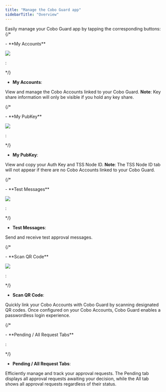 ```yaml
---
title: "Manage the Cobo Guard app"
sidebarTitle: "Overview"
---
```


Easily manage your Cobo Guard app by tapping the corresponding buttons:
{/*
<br />


 <div class="container">
    <p class="text">- **My Accounts**</p>
    <img src="/images/cobo-guard/manage-the-cobo-guard-app/icon-my-accounts.png" class="icon"> </img>
    <p class="text">:</p>
</div>
*/}

- **My Accounts**:

View and manage the Cobo Accounts linked to your Cobo Guard. **Note**: Key share information will only be visible if you hold any key share.

{/*
<br />

 <div class="container">
    <p class="text">- **My PubKey**</p>
    <img src="/images/cobo-guard/manage-the-cobo-guard-app/icon-my-pubkey.png" class="icon"> </img>
    <p class="text">:</p>
</div>

*/}

- **My PubKey**:

View and copy your Auth Key and TSS Node ID. **Note**: The TSS Node ID tab will not appear if there are no Cobo Accounts linked to your Cobo Guard.

{/*
<br />

 <div class="container">
    <p class="text">- **Test Messages**</p>
    <img src="/images/cobo-guard/manage-the-cobo-guard-app/icon-test-messages.png" class="icon"> </img>
    <p class="text">:</p>
</div>
*/}

- **Test Messages**:

Send and receive test approval messages.

{/*
<br />

 <div class="container">
    <p class="text">- **Scan QR Code**</p>
    <img src="/images/cobo-guard/manage-the-cobo-guard-app/icon-scan-qr-code.png" class="icon"> </img>
    <p class="text">:</p>
</div>

*/}

- **Scan QR Code**:

Quickly link your Cobo Accounts with Cobo Guard by scanning designated QR codes. Once configured on your Cobo Accounts, Cobo Guard enables a passwordless login experience.

{/*
<br />

 <div class="container">
    <p class="text">- **Pending / All Request Tabs**</p>
    <p class="text">:</p>
</div>

*/}

- **Pending / All Request Tabs**:

Efficiently manage and track your approval requests. The Pending tab displays all approval requests awaiting your decision, while the All tab shows all approval requests regardless of their status.
